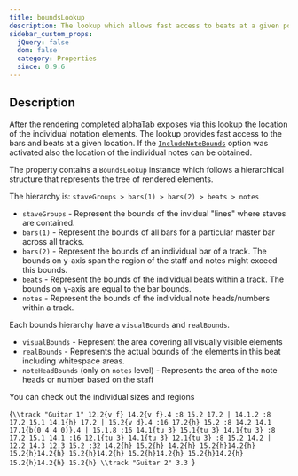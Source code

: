 ```yaml
---
title: boundsLookup
description: The lookup which allows fast access to beats at a given position
sidebar_custom_props:
  jQuery: false
  dom: false
  category: Properties
  since: 0.9.6
---
```


<SinceBadge since="0.9.6" />


## Description
After the rendering completed alphaTab exposes via this lookup the location of the individual
notation elements. The lookup provides fast access to the bars and beats at a given location.
If the [`IncludeNoteBounds`](/docs/reference/settings/core/includenotebounds) option was activated
also the location of the individual notes can be obtained. 

<PropertyDescription metadata={metadata} />

The property contains a `BoundsLookup` instance which follows a hierarchical structure that represents
the tree of rendered elements. 

The hierarchy is: `staveGroups > bars(1) > bars(2) > beats > notes`

* `staveGroups` - Represent the bounds of the invidual "lines" where staves are contained. 
* `bars(1)` - Represent the bounds of all bars for a particular master bar across all tracks.
* `bars(2)` - Represent the bounds of an individual bar of a track. The bounds on y-axis span the region of the staff and notes might exceed this bounds. 
* `beats` - Represent the bounds of the individual beats within a track. The bounds on y-axis are equal to the bar bounds.
* `notes` - Represent the bounds of the individual note heads/numbers within a track. 

Each bounds hierarchy have a `visualBounds` and `realBounds`. 

* `visualBounds` - Represent the area covering all visually visible elements
* `realBounds` - Represents the actual bounds of the elements in this beat including whitespace areas. 
* `noteHeadBounds` (only on `notes` level) - Represents the area of the note heads or number based on the staff 

You can check out the individual sizes and regions 

<BoundsLookupViewer tex="true" tracks="all">{`
\\track "Guitar 1"
12.2{v f} 14.2{v f}.4 :8 15.2 17.2 |
14.1.2 :8 17.2 15.1 14.1{h} 17.2 |
15.2{v d}.4 :16 17.2{h} 15.2 :8 14.2 14.1 17.1{b(0 4 4 0)}.4 |
15.1.8 :16 14.1{tu 3} 15.1{tu 3} 14.1{tu 3} :8 17.2 15.1 14.1 :16 12.1{tu 3} 14.1{tu 3} 12.1{tu 3} :8 15.2 14.2 |
12.2 14.3 12.3 15.2 :32 14.2{h} 15.2{h} 14.2{h} 15.2{h}14.2{h} 15.2{h}14.2{h} 15.2{h}14.2{h} 15.2{h}14.2{h} 15.2{h}14.2{h} 15.2{h}14.2{h} 15.2{h}
\\track "Guitar 2"
3.3 
`}</BoundsLookupViewer>